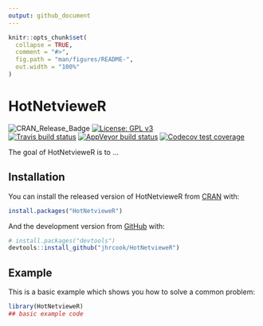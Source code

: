 ```yaml
---
output: github_document
---
```


<!-- README.md is generated from README.Rmd. Please edit that file -->

```r
knitr::opts_chunk$set(
  collapse = TRUE,
  comment = "#>",
  fig.path = "man/figures/README-",
  out.width = "100%"
)
```

# HotNetvieweR

<!-- badges: start -->
![CRAN_Release_Badge](http://www.r-pkg.org/badges/version/HotNetvieweR)
[![License: GPL v3](https://img.shields.io/badge/License-GPLv3-blue.svg)](https://www.gnu.org/licenses/gpl-3.0)  
[![Travis build status](https://travis-ci.org/jhrcook/HotNetvieweR.svg?branch=master)](https://travis-ci.org/jhrcook/HotNetvieweR)
[![AppVeyor build status](https://ci.appveyor.com/api/projects/status/github/jhrcook/HotNetvieweR?branch=master&svg=true)](https://ci.appveyor.com/project/jhrcook/HotNetvieweR)
[![Codecov test coverage](https://codecov.io/gh/jhrcook/HotNetvieweR/branch/master/graph/badge.svg)](https://codecov.io/gh/jhrcook/HotNetvieweR?branch=master)
<!-- badges: end -->

The goal of HotNetvieweR is to ...

## Installation

You can install the released version of HotNetvieweR from [CRAN](https://CRAN.R-project.org) with:

``` r
install.packages("HotNetvieweR")
```

And the development version from [GitHub](https://github.com/) with:

``` r
# install.packages("devtools")
devtools::install_github("jhrcook/HotNetvieweR")
```
## Example

This is a basic example which shows you how to solve a common problem:

```r
library(HotNetvieweR)
## basic example code
```
